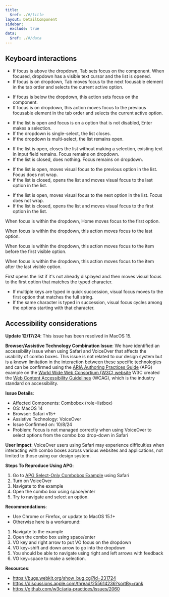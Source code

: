 ```yaml
---
title:
  $ref: ./#/title
layout: DetailComponent
sidebar:
  exclude: true
data:
  $ref: ./#/data
---
```


## Keyboard interactions

<KeyboardControls>
<KeyboardControl keyOrCombos="Tab">

- If focus is above the dropdown, Tab sets focus on the component. When focused, dropdown has a visible text cursor and the list is opened.
- If focus is on dropdown, Tab moves focus to the next focusable element in the tab order and selects the current active option.

</KeyboardControl>
<KeyboardControl keyOrCombos="Shift + Tab">

- If focus is below the dropdown, this action sets focus on the component.
- If focus is on dropdown, this action moves focus to the previous focusable element in the tab order and selects the current active option.

</KeyboardControl>
<KeyboardControl keyOrCombos="Space / Enter">

- If the list is open and focus is on a option that is not disabled, Enter makes a selection.
- If the dropdown is single-select, the list closes.
- If the dropdown is multi-select, the list remains open.

</KeyboardControl>
<KeyboardControl keyOrCombos="Escape">

- If the list is open, closes the list without making a selection, existing text in input field remains. Focus remains on dropdown.
- If the list is closed, does nothing. Focus remains on dropdown.

</KeyboardControl>
<KeyboardControl keyOrCombos="Up arrow">

- If the list is open, moves visual focus to the previous option in the list. Focus does not wrap.
- If the list is closed, opens the list and moves visual focus to the last option in the list.

</KeyboardControl>
<KeyboardControl keyOrCombos="Down arrow">

- If the list is open, moves visual focus to the next option in the list. Focus does not wrap.
- If the list is closed, opens the list and moves visual focus to the first option in the list.

</KeyboardControl>
<KeyboardControl keyOrCombos="Home">

When focus is within the dropdown, Home moves focus to the first option.

</KeyboardControl>
<KeyboardControl keyOrCombos="End">

When focus is within the dropdown, this action moves focus to the last option.

</KeyboardControl>
<KeyboardControl keyOrCombos="Page up">

When focus is within the dropdown, this action moves focus to the item before the first visible option.

</KeyboardControl>
<KeyboardControl keyOrCombos="Page down">

When focus is within the dropdown, this action moves focus to the item after the last visible option.

</KeyboardControl>
<KeyboardControl keyOrCombos="Printable Characters">

First opens the list if it's not already displayed and then moves visual focus to the first option that matches the typed character.

- If multiple keys are typed in quick succession, visual focus moves to the first option that matches the full string.
- If the same character is typed in succession, visual focus cycles among the options starting with that character.

</KeyboardControl>
</KeyboardControls>

## Accessibility considerations

**Update 12/17/24**: This issue has been resolved in MacOS 15.

**Browser/Assistive Technology Combination Issue**: We have identified an accessibility issue when using Safari and VoiceOver that affects the usability of combo boxes. This issue is not related to our design system but is a known limitation in the interaction between these specific technologies and can be confirmed using the [ARIA Authoring Practices Guide](https://www.w3.org/WAI/ARIA/apg/) (APG) example on the [World Wide Web Consortium (W3C) website](https://www.w3.org/) W3C created the [Web Content Accessibility Guidelines](https://www.w3.org/WAI/standards-guidelines/wcag/) (WCAG), which is the industry standard on accessibility.

**Issue Details**:

- Affected Components: Combobox (role=listbox)
- OS: MacOS 14
- Browser: Safari v15+
- Assistive Technology: VoiceOver
- Issue Confirmed on: 10/8/24
- Problem: Focus is not managed correctly when using VoiceOver to select options from the combo box drop-down in Safari

**User Impact**:
VoiceOver users using Safari may experience difficulties when interacting with combo boxes across various websites and applications, not limited to those using our design system.

**Steps To Reproduce Using APG**:

1. Go to [APG Select-Only Combobox Example](https://www.w3.org/WAI/ARIA/apg/patterns/combobox/examples/combobox-select-only/) using Safari
1. Turn on VoiceOver
1. Navigate to the example
1. Open the combo box using space/enter
1. Try to navigate and select an option.

**Recommendations**:

- Use Chrome or Firefox, or update to MacOS 15.1+
- Otherwise here is a workaround:

1. Navigate to the example
1. Open the combo box using space/enter
1. VO key and right arrow to put VO focus on the dropdown
1. VO key+shift and down arrow to go into the dropdown
1. You should be able to navigate using right and left arrows with feedback
1. VO key+space to make a selection.

**Resources**:

- https://bugs.webkit.org/show_bug.cgi?id=231724
- https://discussions.apple.com/thread/255614236?sortBy=rank
- https://github.com/w3c/aria-practices/issues/2060
